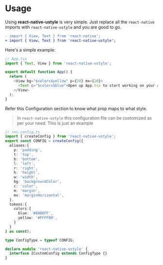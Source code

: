 

# Usage

Using **react-native-ustyle** is very simple. Just replace all the `react-native` imports with `react-native-ustyle` and you are good to go.

```diff
- import { View, Text } from 'react-native';
+ import { View, Text } from 'react-native-ustyle';
```
Here's a simple example:

```js copy
// App.tsx
import { Text, View } from 'react-native-ustyle';

export default function App() {
  return (
    <View bg="$colors$yellow" p={20} mx={20}>
      <Text c="$colors$blue">Open up App.tsx to start working on your app!</Text>
    </View>
  );
}
```

Refer this Configuration section to know what prop maps to what style.


> In `react-native-ustyle` this configuration file can be customized as per your need. This is just an example


```ts copy
// rnu.config.ts
import { createConfig } from 'react-native-ustyle';
export const CONFIG = createConfig({
  aliases:{
    p: 'padding',
    t: 'top',
    b: 'bottom',
    l: 'left',
    r: 'right',
    h: 'height',
    w: 'width',
    bg: 'backgroundColor',
    c: 'color',
    m: 'margin',
    mx: 'marginHorizontal',
  },
  tokens:{
    colors:{
      blue: '#0000FF',
      yellow: '#FFFF00',
    }
  }
} as const);

type ConfigType = typeof CONFIG;

declare module 'react-native-ustyle' {
  interface ICustomConfig extends ConfigType {}
}
```